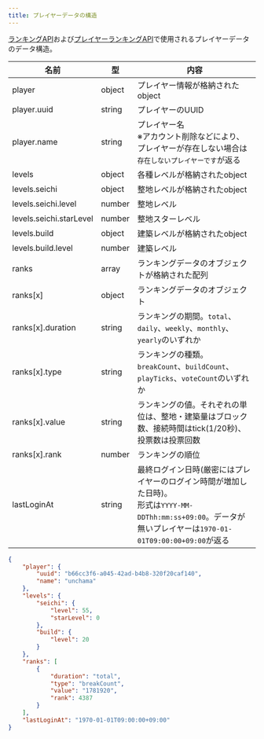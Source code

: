 ```yaml
---
title: プレイヤーデータの構造
---
```


[ランキングAPI](./ranking.mdx)および[プレイヤーランキングAPI](./player-ranking.mdx)で使用されるプレイヤーデータのデータ構造。

| 名前                      | 型      | 内容                                                                                                               |
|-------------------------|--------|------------------------------------------------------------------------------------------------------------------|
| player                  | object | プレイヤー情報が格納されたobject                                                                                              |
| player.uuid             | string | プレイヤーのUUID                                                                                                       |
| player.name             | string | プレイヤー名<br/>※アカウント削除などにより、プレイヤーが存在しない場合は`存在しないプレイヤーです`が返る                                                         |
| levels                  | object | 各種レベルが格納されたobject                                                                                                |
| levels.seichi           | object | 整地レベルが格納されたobject                                                                                                |
| levels.seichi.level     | number | 整地レベル                                                                                                            |
| levels.seichi.starLevel | number | 整地スターレベル                                                                                                         |
| levels.build            | object | 建築レベルが格納されたobject                                                                                                |
| levels.build.level      | number | 建築レベル                                                                                                            |
| ranks                   | array  | ランキングデータのオブジェクトが格納された配列                                                                                          |
| ranks\[x]               | object | ランキングデータのオブジェクト                                                                                                  |
| ranks\[x].duration      | string | ランキングの期間。`total`、`daily`、`weekly`、`monthly`、`yearly`のいずれか                                                        |
| ranks\[x].type          | string | ランキングの種類。`breakCount`、`buildCount`、`playTicks`、`voteCount`のいずれか                                                  |
| ranks\[x].value         | string | ランキングの値。それぞれの単位は、整地・建築量はブロック数、接続時間はtick(1/20秒)、投票数は投票回数                                                          |
| ranks\[x].rank          | number | ランキングの順位                                                                                                         |
| lastLoginAt             | string | 最終ログイン日時(厳密にはプレイヤーのログイン時間が増加した日時)。<br/>形式は`YYYY-MM-DDThh:mm:ss+09:00`。データが無いプレイヤーは`1970-01-01T09:00:00+09:00`が返る |

```json
{
    "player": {
        "uuid": "b66cc3f6-a045-42ad-b4b8-320f20caf140",
        "name": "unchama"
    },
    "levels": {
        "seichi": {
            "level": 55,
            "starLevel": 0
        },
        "build": {
            "level": 20
        }
    },
    "ranks": [
        {
            "duration": "total",
            "type": "breakCount",
            "value": "1781920",
            "rank": 4387
        }
    ],
    "lastLoginAt": "1970-01-01T09:00:00+09:00"
}
```